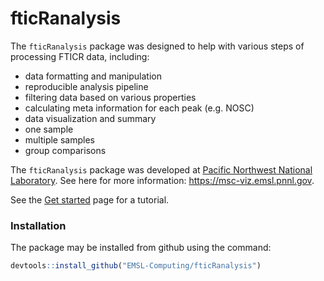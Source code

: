 # fticRanalysis

The `fticRanalysis` package was designed to help with various steps of processing FTICR data, including:

* data formatting and manipulation
* reproducible analysis pipeline
* filtering data based on various properties
* calculating meta information for each peak (e.g. NOSC)
* data visualization and summary
* one sample
* multiple samples
* group comparisons

The `fticRanalysis` package was developed at [Pacific Northwest National Laboratory](http://www.pnnl.gov){target="_blank"}. See here for more information: [https://msc-viz.emsl.pnnl.gov](https://msc-viz.emsl.pnnl.gov){target="_blank"}. 

See the [Get started](articles/fticRanalysis.html) page for a tutorial.

### Installation

The package may be installed from github using the command:

```r
devtools::install_github("EMSL-Computing/fticRanalysis")
```
